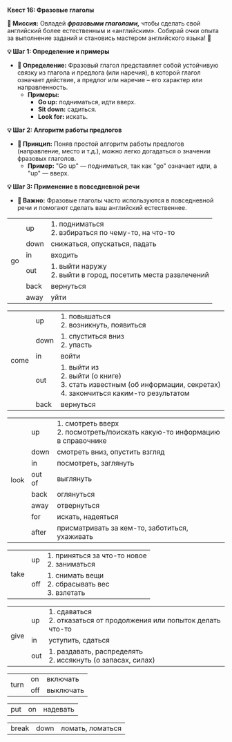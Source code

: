 
**Квест 16: Фразовые глаголы**

**🎯 Миссия:**
Овладей ***фразовыми глаголами,*** чтобы сделать свой английский более естественным и «английским». Собирай очки опыта за выполнение заданий и становись мастером английского языка! 🌟

**💡 Шаг 1: Определение и примеры**
- **📜 Определение:** Фразовый глагол представляет собой <Highlight>устойчивую связку</Highlight> из <Highlight>глагола</Highlight> и <Highlight>предлога</Highlight> (или наречия), в которой глагол означает <Highlight>действие,</Highlight> а предлог или наречие – его характер или направленность.
    - **Примеры:**
        - **Go up:** подниматься, идти вверх.
        - **Sit down:** садиться.
        - **Look for:** искать.

**💡 Шаг 2: Алгоритм работы предлогов**
- **📜 Принцип:** Поняв простой <Highlight>алгоритм</Highlight> работы <Highlight>предлогов</Highlight> (направление, место и т.д.), можно легко догадаться о <Highlight>значении</Highlight> фразовых глаголов.
    - **Пример:** <Highlight>"Go up"</Highlight> — <Highlight>подниматься</Highlight>, так как <Highlight>"go"</Highlight> означает <Highlight>идти,</Highlight> а <Highlight>"up"</Highlight> — <Highlight>вверх.</Highlight>

**💡 Шаг 3: Применение в повседневной речи**
- **📜 Важно:** <Highlight>Фразовые глаголы</Highlight> часто используются в повседневной речи и помогают сделать ваш английский естественнее.

<table>
  <tbody>
  <tr>
    <td className="eng" rowspan="6">go</td>
    <td className="eng">up</td>
    <td className="rus">1. подниматься<br/> 2. взбираться по чему-то, на что-то</td>
  </tr>
  <tr>
    <td className="eng">down</td>
    <td className="rus">снижаться, опускаться, падать</td>
  </tr>
  <tr>
    <td className="eng">in</td>
    <td className="rus">входить</td>
  </tr>
  <tr>
    <td className="eng">out</td>
    <td className="rus">1. выйти наружу<br/> 2. выйти в город, посетить места развлечений</td>
  </tr>
  <tr>
    <td className="eng">back</td>
    <td className="rus">вернуться</td>
  </tr>
  <tr>
    <td className="eng">away</td>
    <td className="rus">уйти</td>
  </tr>
  </tbody>
</table>

<table>
  <tbody>
  <tr>
    <td className="eng" rowspan="5">come</td>
    <td className="eng">up</td>
    <td className="rus">1. повышаться<br/> 2. возникнуть, появиться</td>
  </tr>
  <tr>
    <td className="eng">down</td>
    <td className="rus">1. спуститься вниз<br/> 2. упасть</td>
  </tr>
  <tr>
    <td className="eng">in</td>
    <td className="rus">войти</td>
  </tr>
  <tr>
    <td className="eng">out</td>
    <td className="rus">1. выйти из<br/> 2. выйти (о книге)<br/> 3. стать известным (об информации, секретах)<br/> 4. закончиться каким-то результатом</td>
  </tr>
  <tr>
    <td className="eng">back</td>
    <td className="rus">вернуться</td>
  </tr>
  </tbody>
</table>

<table>
  <tbody>
  <tr>
    <td className="eng" rowspan="8">look</td>
    <td className="eng">up</td>
    <td className="rus">1. смотреть вверх<br/> 2. посмотреть/поискать какую-то информацию в справочнике</td>
  </tr>
  <tr>
    <td className="eng">down</td>
    <td className="rus">смотреть вниз, опустить взгляд</td>
  </tr>
  <tr>
    <td className="eng">in</td>
    <td className="rus">посмотреть, заглянуть</td>
  </tr>
  <tr>
    <td className="eng">out of</td>
    <td className="rus">выглянуть</td>
  </tr>
  <tr>
    <td className="eng">back</td>
    <td className="rus">оглянуться</td>
  </tr>
  <tr>
    <td className="eng">away</td>
    <td className="rus">отвернуться</td>
  </tr>
  <tr>
    <td className="eng">for</td>
    <td className="rus">искать, надеяться</td>
  </tr>
  <tr>
    <td className="eng">after</td>
    <td className="rus">присматривать за кем-то, заботиться, ухаживать</td>
  </tr>
  </tbody>
</table>

<table>
  <tbody>
  <tr>
    <td className="eng" rowspan="2">take</td>
    <td className="eng">up</td>
    <td className="rus">1. приняться за что-то новое<br/> 2. заниматься</td>
  </tr>
  <tr>
    <td className="eng">off</td>
    <td className="rus">1. снимать вещи<br/> 2. сбрасывать вес<br/> 3. взлетать</td>
  </tr>
  </tbody>
</table>

<table>
  <tbody>
  <tr>
    <td className="eng" rowspan="3">give</td>
    <td className="eng">up</td>
    <td className="rus">1. сдаваться<br/> 2. отказаться от продолжения или попыток делать что-то</td>
  </tr>
  <tr>
    <td className="eng">in</td>
    <td className="rus">уступить, сдаться</td>
  </tr>
  <tr>
    <td className="eng">out</td>
    <td className="rus">1. раздавать, распределять<br/> 2. иссякнуть (о запасах, силах)</td>
  </tr>
  </tbody>
</table>

<table>
  <tbody>
  <tr>
    <td className="eng" rowspan="2">turn</td>
    <td className="eng">on</td>
    <td className="rus">включать</td>
  </tr>
  <tr>
    <td className="eng">off</td>
    <td className="rus">выключать</td>
  </tr>
  </tbody>
</table>

<table>
  <tbody>
  <tr>
    <td className="eng">put</td>
    <td className="eng">on</td>
    <td className="rus">надевать</td>
  </tr>
  </tbody>
</table>

<table>
  <tbody>
  <tr>
    <td className="eng">break</td>
    <td className="eng">down</td>
    <td className="rus">ломать, ломаться</td>
  </tr>
  </tbody>
</table>